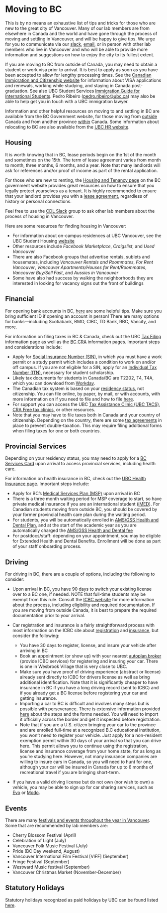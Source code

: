 # Moving to BC {#newvancouver .unnumbered}

This is by no means an exhaustive list of tips and tricks for those who are new to the great city of Vancouver. Many of our lab members are from elsewhere in Canada and the world and have gone through the process of moving and settling in Vancouver, and will be happy to give tips. We urge for you to communicate via our [slack](#slack), [email](#contacts), or in person with other lab members who live in Vancouver and who will be able to provide more information and suggestions on how to enjoy the city to its fullest extent.

If you are moving to BC from outside of Canada, you may need to obtain a student or work visa prior to arrival. It is best to apply as soon as you have been accepted to allow for lengthy processing times. See the [Canadian Immigration and Citizenship website](https://www.canada.ca/en/services/immigration-citizenship.html) for information about VISA applications and renewals, working while studying, and staying in Canada post-graduation. See also UBC Student Services [Immigration Guide for International Students](https://students.ubc.ca/international-student-guide/immigration). Pedro Ribeiro (<pedro.ribeiro@ubc.ca>) may also be able to help get you in touch with a UBC immigration lawyer. 

Information and other helpful resources on moving to and settling in BC are available from the BC Government website, for those moving from [outside](https://www.welcomebc.ca/start-your-life-in-b-c) Canada and from another province [within](https://www2.gov.bc.ca/gov/content/tourism-immigration/moving-bc-a) Canada. Some information about relocating to BC are also available from the [UBC HR website](https://hr.ubc.ca/working-ubc/housing-immigration-and-relocation-services/relocating-vancouver).

## Housing {#housing .unnumbered}

It is worth knowing that in BC, lease periods begin on the 1st of the month and sometimes on the 15th. The term of lease agreement varies from month to month, three months, 6 months, and a year. Note that many landlords will ask for references and/or proof of income as part of the rental application.

For those who are new to renting, the [Housing and Tenancy page](https://www2.gov.bc.ca/gov/content/housing-tenancy) on the BC government website provides great resources on how to ensure that you legally protect yourselves as a tenant. It is highly recommended to ensure that your landlord provides you with a [lease agreement](https://www2.gov.bc.ca/gov/content/housing-tenancy/residential-tenancies/starting-a-tenancy/tenancy-agreements), regardless of history or personal connections.

Feel free to use the [CDL Slack](#slack) group to ask other lab members about the process of housing in Vancouver.

Here are some resources for finding housing in Vancouver:

* For information about on-campus residences at UBC Vancouver, see the UBC Student Housing [website](https://vancouver.housing.ubc.ca/)
* Other resources include *Facebook Marketplace*, *Craigslist*, and *Used Vancouver*
* There are also Facebook groups that advertise rentals, sublets and housemates, including *Vancouver Rentals and Roommates*, *For Rent Vancouver*, *Vancouver Apartments/Houses for Rent/Roommates*, *Vancouver Buy/Sell Fast*, and *Aussies in Vancouver*
* Some have also had success by walking the neighborhoods they are interested in looking for vacancy signs out the front of buildings

## Financial {#finance .unnumbered}

For opening bank accounts in BC, [here](https://www.canada.ca/en/financial-consumer-agency/services/banking/opening-bank-account.html) are some helpful tips. Make sure you bring sufficient ID if opening an account in person! There are many options for banks---including Scotiabank, BMO, CIBC, TD Bank, RBC, Vancity, and more.

For information on filing taxes in BC & Canada, check out the UBC [Tax Filing](https://students.ubc.ca/enrolment/finances/taxes/filing-taxes-canada) information page as well as the [BC CRA](https://www.canada.ca/en/revenue-agency/services/tax/international-non-residents/individuals-leaving-entering-canada-non-residents/international-students-studying-canada.html) information pages. Important steps and considerations include:

- Apply for [Social Insurance Number (SIN)](https://students.ubc.ca/enrolment/finances/taxes/social-insurance-number-sin), in which you must have a work permit or a study permit which includes a condition to work on and/or off campus. If you are not eligible for a SIN, apply for an [Individual Tax Number (ITN)](https://students.ubc.ca/enrolment/finances/taxes/individual-tax-number-itn), necessary for student scholarship. 
- Likely tax documents for students in Canada/BC are T2202, T4, T4A, which you can download from [Workday](https://workday.students.ubc.ca/finances/downloading-your-tax-forms/). 
- The Canadian tax system is based on your [residency status](https://www.canada.ca/en/revenue-agency/services/tax/international-non-residents/individuals-leaving-entering-canada-non-residents/international-students-studying-canada.html), not citizenship. You can file online, by paper, by mail, or with accounts, with more information on if you need to file and how to file [here](https://students.ubc.ca/enrolment/finances/taxes/filing-taxes-canada). 
- For support you can access the UBC [Tax Assistance Clinic (UBC TACS)](https://www.ubctacs.com/), [CRA Free tax clinics](https://www.canada.ca/en/revenue-agency/campaigns/free-tax-help.html), or other resources. 
- Note that you may have to file taxes both in Canada and your country of citizenship. Depending on the country, there are some [tax agreements]() in place to prevent double-taxation. This may require filing additional forms when filing taxes for one or both countries.

## Provincial Services {#provincialservices .unnumbered}

Depending on your residency status, you may need to apply for a [BC Services Card](https://www2.gov.bc.ca/gov/content/governments/government-id/bc-services-card/your-card/get-a-card) upon arrival to access provincial services, including health care.

For information on health insurance in BC, check out the [UBC Health Insurance page](https://students.ubc.ca/health/health-insurance). Important steps include: 

- Apply for BC’s [Medical Services Plan (MSP)](https://www2.gov.bc.ca/gov/content/health/health-drug-coverage/msp) upon arrival in BC 
- There is a three month waiting period for MSP coverage to start, so have private medical insurance if you are an international student ([iMED](https://students.ubc.ca/health/health-insurance/health-insurance-international)). For Canadian students moving from outside BC, you should be covered by your former provincial health care plan during the waiting period. 
- For students, you will be automatically enrolled in [AMS/GSS Health and Dental Plan](https://www.ams.ubc.ca/support-services/health-dental/), and at the start of the academic year as you are automatically charged the [AMS/GSS Health and Dental fee](https://www.studentcare.ca/rte/en/UniversityofBritishColumbiaAMSGSS_Cost_HowMuchDoesItCost) 
- For postdocs/staff: depending on your appointment, you may be eligible for Extended Health and Dental Benefits. Enrollment will be done as part of your staff onboarding process.

## Driving {-#driving}

For driving in BC, there are a couple of options, including the following to consider: 

- Upon arrival in BC, you have 90 days to switch your existing license over to a BC one, if needed. NOTE that full-time students may be exempt from this rule. Consult the [ICBC website](https://www.google.com/url?q=https://www.icbc.com/driver-licensing/moving-bc&sa=D&source=docs&ust=1730921193179260&usg=AOvVaw1qKw2PJkMngUwd0rNTK7LN) for more information about the process, including eligibility and required documentation. If you are moving from outside Canada, it is best to prepare the required documentation prior to your arrival. 

- Car registration and insurance is a fairly straightforward process with most information on the ICBC site about [registration](https://www.icbc.com/insurance/moving-travelling/moving-BC) and [insurance](https://www.icbc.com/insurance/moving-travelling/insurance-discount-for-new-residents), but consider the following: 
  - You have 30 days to register, license, and insure your vehicle after arriving in BC 
  - Book an appointment (or show up) with your nearest [autoplan broker](https://www.icbc.com/locators/autoplan-broker?type=2&subtype=0) (provide ICBC services) for registering and insuring your car. There is one in Wesbrook Village that is very close to UBC. 
  - Make sure you have proof of driving experience (abstract or license) already sent directly to ICBC for drivers license as well as bring additional identification. Note that it is significantly cheaper to have insurance in BC if you have a long driving record (sent to ICBC) and if you already get a BC license before registering your car and getting insurance. 
  - Importing a car to BC is difficult and involves many steps but is possible with perseverance. There is extensive information provided [here](https://www.icbc.com/vehicle-registration/buy-vehicle/Importing-a-vehicle-into-B-C) about the steps and the forms needed. You will need to import it officially across the border and get it inspected before registration. 
  - Note that if you are a U.S. citizen bringing your car to the province and are enrolled full-time at a recognized B.C educational institution, you won't need to register your vehicle. Just apply for a non-resident exemption permit within 30 days of your arrival so that you can drive here. This permit allows you to continue using the registration, license and insurance coverage from your home state, for as long as you're studying here. However, not many insurance companies are willing to insure cars in Canada, so you will need to hunt for one, although your car will be insured in Canada for up to 6 months of recreational travel if you are bringing short-term.

- If you have a valid driving license but do not own (nor wish to own) a vehicle, you may be able to sign up for car sharing services, such as [Evo](https://evo.ca/) or [Modo](https://www.modo.coop/).

## Events {#vancouverevents .unnumbered}

There are many [festivals and events throughout the year in Vancouver](https://www.destinationvancouver.com/events/calendar-of-events/). Some that are recommended by lab members are: 

* Cherry Blossom Festival (April)
* Celebration of Light (July)
* Vancouver Folk Music Festival (July)
* Pride (BC Day weekend, August)
* Vancouver International Film Festival [VIFF] (September)
* Fringe Festival (September)
* Westward Music festival (September)
* Vancouver Christmas Market (November-December)

## Statutory Holidays {#statutory .unnumbered}

Statutory holidays recognized as paid holidays by UBC can be found listed [here](https://hr.ubc.ca/working-ubc/statutory-holidays).
